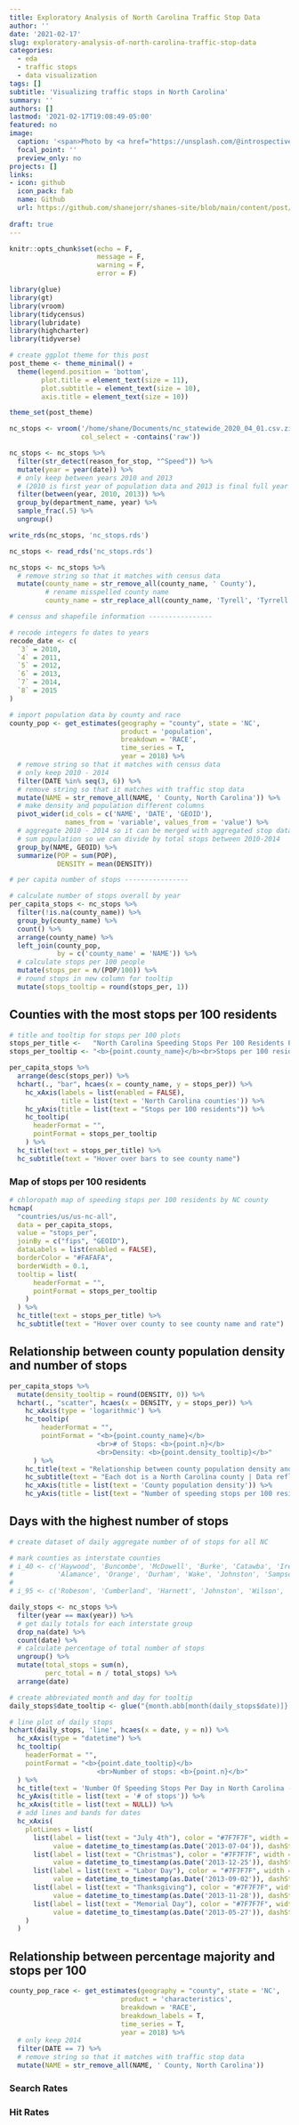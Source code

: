 ```yaml
---
title: Exploratory Analysis of North Carolina Traffic Stop Data
author: ''
date: '2021-02-17'
slug: exploratory-analysis-of-north-carolina-traffic-stop-data
categories:
  - eda
  - traffic stops
  - data visualization
tags: []
subtitle: 'Visualizing traffic stops in North Carolina'
summary: ''
authors: []
lastmod: '2021-02-17T19:08:49-05:00'
featured: no
image:
  caption: '<span>Photo by <a href="https://unsplash.com/@introspectivedsgn?utm_source=unsplash&amp;utm_medium=referral&amp;utm_content=creditCopyText">Erik Mclean</a> on <a href="https://unsplash.com/s/photos/police-car?utm_source=unsplash&amp;utm_medium=referral&amp;utm_content=creditCopyText">Unsplash</a></span>'
  focal_point: ''
  preview_only: no
projects: []
links:
- icon: github
  icon_pack: fab
  name: Github
  url: https://github.com/shanejorr/shanes-site/blob/main/content/post/2021-02-17-exploratory-analysis-of-north-carolina-traffic-stop-data/index.en.Rmd
  
draft: true
---
```


```r
knitr::opts_chunk$set(echo = F,
                      message = F,
                      warning = F,
                      error = F)
```

```r
library(glue)
library(gt)
library(vroom)
library(tidycensus)
library(lubridate)
library(highcharter)
library(tidyverse)
```

```r
# create ggplot theme for this post
post_theme <- theme_minimal() +
  theme(legend.position = 'bottom',
        plot.title = element_text(size = 11),
        plot.subtitle = element_text(size = 10),
        axis.title = element_text(size = 10))

theme_set(post_theme)
```

```r
nc_stops <- vroom('/home/shane/Documents/nc_statewide_2020_04_01.csv.zip',
                  col_select = -contains('raw'))

nc_stops <- nc_stops %>%
  filter(str_detect(reason_for_stop, "^Speed")) %>%
  mutate(year = year(date)) %>%
  # only keep between years 2010 and 2013 
  # (2010 is first year of population data and 2013 is final full year of stop data)
  filter(between(year, 2010, 2013)) %>%
  group_by(department_name, year) %>%
  sample_frac(.5) %>%
  ungroup()

write_rds(nc_stops, 'nc_stops.rds')
```

```r
nc_stops <- read_rds('nc_stops.rds')

nc_stops <- nc_stops %>%
  # remove string so that it matches with census data
  mutate(county_name = str_remove_all(county_name, ' County'),
         # rename misspelled county name
         county_name = str_replace_all(county_name, 'Tyrell', 'Tyrrell'))
```

```r
# census and shapefile information ----------------

# recode integers fo dates to years
recode_date <- c(
  `3` = 2010,
  `4` = 2011,
  `5` = 2012,
  `6` = 2013,
  `7` = 2014,
  `8` = 2015
)

# import population data by county and race
county_pop <- get_estimates(geography = "county", state = 'NC',
                            product = 'population', 
                            breakdown = 'RACE',
                            time_series = T,
                            year = 2018) %>%
  # remove string so that it matches with census data
  # only keep 2010 - 2014
  filter(DATE %in% seq(3, 6)) %>%
  # remove string so that it matches with traffic stop data
  mutate(NAME = str_remove_all(NAME, ' County, North Carolina')) %>%
  # make density and population different columns
  pivot_wider(id_cols = c('NAME', 'DATE', 'GEOID'),
              names_from = 'variable', values_from = 'value') %>%
  # aggregate 2010 - 2014 so it can be merged with aggregated stop data
  # sum population so we can divide by total stops between 2010-2014
  group_by(NAME, GEOID) %>%
  summarize(POP = sum(POP),
            DENSITY = mean(DENSITY))

```

```r
# per capita number of stops ----------------

# calculate number of stops overall by year
per_capita_stops <- nc_stops %>%
  filter(!is.na(county_name)) %>%
  group_by(county_name) %>%
  count() %>%
  arrange(county_name) %>%
  left_join(county_pop, 
            by = c('county_name' = 'NAME')) %>%
  # calculate stops per 100 people
  mutate(stops_per = n/(POP/100)) %>%
  # round stops in new column for tooltip
  mutate(stops_tooltip = round(stops_per, 1))
```

## Counties with the most stops per 100 residents

```r
# title and tooltip for stops per 100 plots
stops_per_title <-   "North Carolina Speeding Stops Per 100 Residents Per Year 2010 - 2013"
stops_per_tooltip <- "<b>{point.county_name}</b><br>Stops per 100 residents: <b>{point.stops_tooltip}</b>"

per_capita_stops %>%
  arrange(desc(stops_per)) %>%
  hchart(., "bar", hcaes(x = county_name, y = stops_per)) %>%
    hc_xAxis(labels = list(enabled = FALSE),
             title = list(text = 'North Carolina counties')) %>%
    hc_yAxis(title = list(text = "Stops per 100 residents")) %>%
    hc_tooltip(
      headerFormat = "",
      pointFormat = stops_per_tooltip
    ) %>%
  hc_title(text = stops_per_title) %>% 
  hc_subtitle(text = "Hover over bars to see county name")
```

### Map of stops per 100 residents

```r
# chloropath map of speeding stops per 100 residents by NC county
hcmap(
  "countries/us/us-nc-all",
  data = per_capita_stops,
  value = "stops_per",
  joinBy = c("fips", "GEOID"),
  dataLabels = list(enabled = FALSE),
  borderColor = "#FAFAFA",
  borderWidth = 0.1,
  tooltip = list(
      headerFormat = "",
      pointFormat = stops_per_tooltip
    )
  ) %>%
  hc_title(text = stops_per_title) %>% 
  hc_subtitle(text = "Hover over county to see county name and rate")
```

## Relationship between county population density and number of stops

```r
per_capita_stops %>%
  mutate(density_tooltip = round(DENSITY, 0)) %>%
  hchart(., "scatter", hcaes(x = DENSITY, y = stops_per)) %>%
    hc_xAxis(type = 'logarithmic') %>%
    hc_tooltip(
        headerFormat = "",
        pointFormat = "<b>{point.county_name}</b>
                      <br># of Stops: <b>{point.n}</b>
                      <br>Density: <b>{point.density_tooltip}</b>"
      ) %>%
    hc_title(text = "Relationship between county population density and per capita speeding stops") %>% 
    hc_subtitle(text = "Each dot is a North Carolina county | Data reflects 2010 - 2014") %>%
    hc_xAxis(title = list(text = 'County population density')) %>%
    hc_yAxis(title = list(text = "Number of speeding stops per 100 residents")) 
```

## Days with the highest number of stops

```r
# create dataset of daily aggregate number of of stops for all NC

# mark counties as interstate counties
# i_40 <- c('Haywood', 'Buncombe', 'McDowell', 'Burke', 'Catawba', 'Iredell', 'Davie', 'Forsyth', 'Guilford', 
#           'Alamance', 'Orange', 'Durham', 'Wake', 'Johnston', 'Sampson', 'Duplin', 'Pender', 'New Hanover')
# 
# i_95 <- c('Robeson', 'Cumberland', 'Harnett', 'Johnston', 'Wilson', 'Nash', 'Halifax', 'Northampton')

daily_stops <- nc_stops %>%
  filter(year == max(year)) %>%
  # get daily totals for each interstate group
  drop_na(date) %>%
  count(date) %>%
  # calculate percentage of total number of stops
  ungroup() %>%
  mutate(total_stops = sum(n),
         perc_total = n / total_stops) %>%
  arrange(date)

# create abbreviated month and day for tooltip
daily_stops$date_tooltip <- glue("{month.abb[month(daily_stops$date)]} {day(daily_stops$date)}, {year(daily_stops$date)}")
```

```r
# line plot of daily stops
hchart(daily_stops, 'line', hcaes(x = date, y = n)) %>% 
  hc_xAxis(type = "datetime") %>%
  hc_tooltip(
    headerFormat = "",
    pointFormat = "<b>{point.date_tooltip}</b>
                      <br>Number of stops: <b>{point.n}</b>"
  ) %>%
  hc_title(text = 'Number Of Speeding Stops Per Day in North Carolina - 2013') %>% 
  hc_yAxis(title = list(text = '# of stops')) %>%
  hc_xAxis(title = list(text = NULL)) %>%
  # add lines and bands for dates
  hc_xAxis(
    plotLines = list(
      list(label = list(text = "July 4th"), color = "#7F7F7F", width = 2, zIndex = 1,
           value = datetime_to_timestamp(as.Date('2013-07-04')), dashStyle = 'Dash'),
      list(label = list(text = "Christmas"), color = "#7F7F7F", width = 2, zIndex = 2,
           value = datetime_to_timestamp(as.Date('2013-12-25')), dashStyle = 'Dash'),
      list(label = list(text = "Labor Day"), color = "#7F7F7F", width = 2, zIndex = 3,
           value = datetime_to_timestamp(as.Date('2013-09-02')), dashStyle = 'Dash'),
      list(label = list(text = "Thanksgiving"), color = "#7F7F7F", width = 2, zIndex = 4,
           value = datetime_to_timestamp(as.Date('2013-11-28')), dashStyle = 'Dash'),
      list(label = list(text = "Memorial Day"), color = "#7F7F7F", width = 2, zIndex = 5,
           value = datetime_to_timestamp(as.Date('2013-05-27')), dashStyle = 'Dash')
    )
  )
```

## Relationship between percentage majority and stops per 100

```r
county_pop_race <- get_estimates(geography = "county", state = 'NC',
                            product = 'characteristics', 
                            breakdown = 'RACE',
                            breakdown_labels = T,
                            time_series = T,
                            year = 2018) %>%
  # only keep 2014
  filter(DATE == 7) %>%
  # remove string so that it matches with traffic stop data
  mutate(NAME = str_remove_all(NAME, ' County, North Carolina'))
```

### Search Rates

### Hit Rates

